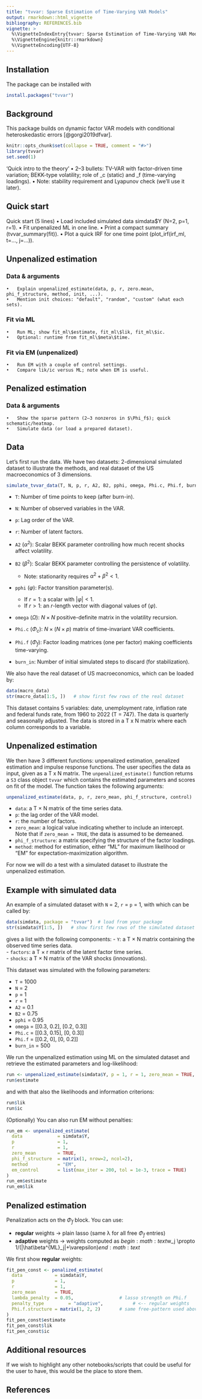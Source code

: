 ```yaml
---
title: "tvvar: Sparse Estimation of Time-Varying VAR Models"
output: rmarkdown::html_vignette
bibliography: REFERENCES.bib
vignette: >
  %\VignetteIndexEntry{tvvar: Sparse Estimation of Time-Varying VAR Models}
  %\VignetteEngine{knitr::rmarkdown}
  %\VignetteEncoding{UTF-8}
---
```


## Installation

The package can be installed with

```r
install.packages("tvvar")
```

## Background

This package builds on dynamic factor VAR models with conditional heteroskedastic errors [@gorgi2019dfvar].

```r
knitr::opts_chunk$set(collapse = TRUE, comment = "#>")
library(tvvar)
set.seed(1)
```

'Quick intro to the theory'
	•	2–3 bullets: TV-VAR with factor-driven time variation; BEKK-type volatility; role of \Phi_c (static) and \Phi_f (time-varying loadings).
	•	Note: stability requirement and Lyapunov check (we’ll use it later).
	

## Quick start
Quick start (5 lines)
	•	Load included simulated data simdata$Y (N=2, p=1, r=1).
	•	Fit unpenalized ML in one line.
	•	Print a compact summary (tvvar_summary(fit)).
	•	Plot a quick IRF for one time point (plot_irf(irf_ml, t=..., j=...)).


## Unpenalized estimation

### Data & arguments
	•	Explain unpenalized_estimate(data, p, r, zero.mean, phi_f_structure, method, init, ...).
	•	Mention init choices: "default", "random", "custom" (what each sets).

### Fit via ML
	•	Run ML; show fit_ml\$estimate, fit_ml\$lik, fit_ml\$ic.
	•	Optional: runtime from fit_ml\$meta\$time.

### Fit via EM (unpenalized)
	•	Run EM with a couple of control settings.
	•	Compare lik/ic versus ML; note when EM is useful.

## Penalized estimation

### Data & arguments
	•	Show the sparse pattern (2–3 nonzeros in $\Phi_f$); quick schematic/heatmap.
	•	Simulate data (or load a prepared dataset).



## Data

Let's first run the data. We have two datasets: 2-dimensional simulated dataset to illustrate the methods, and real dataset of the US macroeconomics of 3 dimensions.

```r
simulate_tvvar_data(T, N, p, r, A2, B2, pphi, omega, Phi.c, Phi.f, burn_in)
```

-   `T`: Number of time points to keep (after burn-in).\

-   `N`: Number of observed variables in the VAR.\

-   `p`: Lag order of the VAR.\

-   `r`: Number of latent factors.

-   `A2` ($\alpha^2$): Scalar BEKK parameter controlling how much recent shocks affect volatility.\

-   `B2` ($\beta^2$): Scalar BEKK parameter controlling the persistence of volatility.

    -   Note: stationarity requires $\alpha^2 + \beta^2 < 1$.

-   `pphi` ($\varphi$): Factor transition parameter(s).

    -   If $r = 1$: a scalar with $|\varphi| < 1$.\
    -   If $r > 1$: an $r$-length vector with diagonal values of ($\varphi$).

-   `omega` ($\Omega$): $N \times N$ positive-definite matrix in the volatility recursion.\

-   `Phi.c` ($\Phi_c$): $N \times (N \times p)$ matrix of time-invariant VAR coefficients.\

-   `Phi.f` ($\Phi_f$): Factor loading matrices (one per factor) making coefficients time-varying.

-   `burn_in`: Number of initial simulated steps to discard (for stabilization).

We also have the real dataset of US macroeconomics, which can be loaded by:

```r
data(macro_data)
str(macro_data[1:5, ])   # show first few rows of the real dataset
```

This dataset contains 5 variables: date, unemployment rate, inflation rate and federal funds rate, from 1960 to 2022 (T = 747). The data is quarterly and seasonally adjusted. The data is stored in a T x N matrix where each column corresponds to a variable.

## Unpenalized estimation

We then have 3 different functions: unpenalized estimation, penalized estimation and impulse response functions. The user specifies the data as input, given as a T x N matrix. The `unpenalized_estimate()` function returns a `S3` class object `tvvar` which contains the estimated parameters and scores on fit of the model. The function takes the following arguments:

```r
unpenalized_estimate(data, p, r, zero_mean, phi_f_structure, control)
```

-   `data`: a T × N matrix of the time series data.\
-   `p`: the lag order of the VAR model.\
-   `r`: the number of factors.\
-   `zero_mean`: a logical value indicating whether to include an intercept.\
    Note that if `zero_mean = TRUE`, the data is assumed to be demeaned.\
-   `phi_f_structure`: a matrix specifying the structure of the factor loadings.
-   `method`: method for estimation, either "ML" for maximum likelihood or "EM" for expectation-maximization algorithm.

For now we will do a test with a simulated dataset to illustrate the unpenalized estimation.

## Example with simulated data

An example of a simulated dataset with `N` = 2, `r` = `p` = 1, with which can be called by:

```r
data(simdata, package = "tvvar")  # load from your package
str(simdata$Y[1:5, ])   # show first few rows of the simulated dataset
```

gives a list with the following components: - `Y`: a T × N matrix containing the observed time series data.\
- `factors`: a T × r matrix of the latent factor time series.\
- `shocks`: a T × N matrix of the VAR shocks (innovations).

This dataset was simulated with the following parameters:

-   `T` = 1000\
-   `N` = 2\
-   `p` = 1\
-   `r` = 1\
-   `A2` = 0.1\
-   `B2` = 0.75\
-   `pphi` = 0.95\
-   `omega` = [[0.3, 0.2], [0.2, 0.3]]\
-   `Phi.c` = [[0.3, 0.15], [0, 0.3]]\
-   `Phi.f` = [[0.2, 0], [0, 0.2]]\
-   `burn_in` = 500

We run the unpenalized estimation using ML on the simulated dataset and retrieve the estimated parameters and log-likelihood:

```r
run <- unpenalized_estimate(simdata$Y, p = 1, r = 1, zero_mean = TRUE, phi_f_structure = matrix(1, nrow = 2, ncol = 2), method = "ML")
run$estimate
```

and with that also the likelihoods and information criterions:

```r
run$lik
run$ic
```

(Optionally) You can also run EM without penalties:

```r
run_em <- unpenalized_estimate(
  data             = simdata$Y,
  p                = 1,
  r                = 1,
  zero_mean        = TRUE,
  phi_f_structure  = matrix(1, nrow=2, ncol=2),
  method           = "EM",
  em_control       = list(max_iter = 200, tol = 1e-3, trace = TRUE)
)
run_em$estimate
run_em$lik
```

## Penalized estimation

Penalization acts on the $\Phi_f$ block. You can use:

-   **regular** weights → plain lasso (same λ for all free $\Phi_f$ entries)
-   **adaptive** weights → weights computed as $begin:math:text$w_j \\propto 1/(\|\\hat\\beta\^{ML}\_j\|+\\varepsilon)$end:math:text$

We first show **regular** weights:

```r
fit_pen_const <- penalized_estimate(
  data            = simdata$Y,
  p               = 1,
  r               = 1,
  zero_mean       = TRUE,
  lambda_penalty  = 0.05,                 # lasso strength on Phi.f
  penalty_type         = "adaptive",           # <-- regular weights
  Phi.f.structure = matrix(1, 2, 2)       # same free-pattern used above
)
fit_pen_const$estimate
fit_pen_const$lik
fit_pen_const$ic
```

## Additional resources

If we wish to highlight any other notebooks/scripts that could be useful for the user to have, this would be the place to store them.

## References
